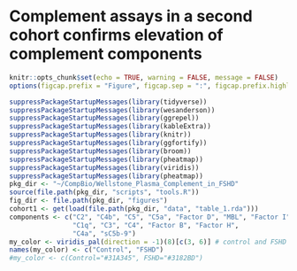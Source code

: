 # Complement assays in a second cohort confirms elevation of complement components {#second-cohort}

```r
knitr::opts_chunk$set(echo = TRUE, warning = FALSE, message = FALSE)
options(figcap.prefix = "Figure", figcap.sep = ":", figcap.prefix.highlight = "**")
```

```r
suppressPackageStartupMessages(library(tidyverse))
suppressPackageStartupMessages(library(wesanderson))
suppressPackageStartupMessages(library(ggrepel))
suppressPackageStartupMessages(library(kableExtra))
suppressPackageStartupMessages(library(knitr))
suppressPackageStartupMessages(library(ggfortify))
suppressPackageStartupMessages(library(broom))
suppressPackageStartupMessages(library(pheatmap))
suppressPackageStartupMessages(library(viridis))
suppressPackageStartupMessages(library(pheatmap))
pkg_dir <- "~/CompBio/Wellstone_Plasma_Complement_in_FSHD"
source(file.path(pkg_dir, "scripts", "tools.R"))
fig_dir <- file.path(pkg_dir, "figures")
cohort1 <- get(load(file.path(pkg_dir, "data", "table_1.rda")))
components <- c("C2", "C4b", "C5", "C5a", "Factor D", "MBL", "Factor I",
                "C1q", "C3", "C4", "Factor B", "Factor H",
                "C4a", "sC5b-9")
my_color <- viridis_pal(direction = -1)(8)[c(3, 6)] # control and FSHD
names(my_color) <- c("Control", "FSHD")
#my_color <- c(Control="#31A345", FSHD="#3182BD")
```